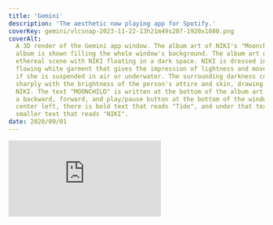 ```yaml
---
title: 'Gemini'
description: 'The aesthetic now playing app for Spotify.'
coverKey: gemini/vlcsnap-2023-11-22-13h21m49s207-1920x1080.png
coverAlt:
  A 3D render of the Gemini app window. The album art of NIKI's "Moonchild"
  album is shown filling the whole window's background. The album art depicts an
  ethereal scene with NIKI floating in a dark space. NIKI is dressed in a
  flowing white garment that gives the impression of lightness and movement, as
  if she is suspended in air or underwater. The surrounding darkness contrasts
  sharply with the brightness of the person's attire and skin, drawing focus to
  NIKI. The text "MOONCHILD" is written at the bottom of the album art. There is
  a backward, forward, and play/pause button at the bottom of the window. In the
  center left, there is bold text that reads "Tide", and under that text is
  smaller text that reads "NIKI".
date: 2020/09/01
---
```



<Bleed>
  <iframe
    className="aspect-video w-full"
    src="https://www.youtube-nocookie.com/embed/jIU53YdR9Tw?si=aFyg00W71UI-uIg5&autoplay=1&mute=1&playlist=jIU53YdR9Tw&loop=1&color=white"
    title="YouTube video player"
    frameBorder="0"
    allow="accelerometer; autoplay; clipboard-write; encrypted-media; gyroscope; picture-in-picture; web-share"
    allowFullScreen
  />
</Bleed>

<div className="my-24 text-2xl">
  Gemini is an aesthetic "now playing" player for Spotify. It shows the title
  and artist of the song with the album art filling the background of the
  screen. It is an app that you can put in like a boba shop, so people know what
  song is playing—in an aesthetic way.
</div>

<Bleed>
  <ImageWithCaption
    src="gemini/vintage-1844x1844.webp"
    alt={
      'A screenshot of the Gemini app, running on macOS. The top-left of the image has macOS window control buttons (red, yellow, green). The top-right has a pin button. The album art of NIKI\'s "Zephyr" album is shown filling the whole window\'s background. It features a central image of NIKI with their eyes closed, seemingly at peace, with their head tilted slightly to the side. Her hair is wet or slicked back, and she is surrounded by soft focus flowers and greenery, giving the impression of a serene, natural setting. On the bottom of the window, from left to right, there is a menu icon, shuffle icon, backward icon, play/pause icon, forward icon, and repeat icon. In the center of the window, there is bold text that reads "Vintage", and under that text is smaller text that reads "NIKI".'
    }
  />
</Bleed>

Built with Electron and Spotify's official API. OAuth 2.0 PKCE flow implemented.

Check out the source code, or download Gemini on
[GitHub](https://github.com/kywagaha/gemini).

<Cards>
  <Cards.Card
    href="https://github.com/kywagaha/gemini"
    icon={<GitHubIcon />}
    title="Gemini on GitHub"
  />
  <Cards.Card
    href="https://github.com/kywagaha/gemini/releases"
    icon={<CopyIcon />}
    title="Download Gemini"
  />
</Cards>
